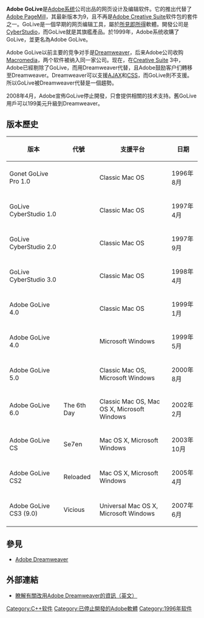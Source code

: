 {{Infobox software
| name                   = Adobe GoLive
| logo                   = [[File:Adobe_GoLive_v9.0_icon.png|64px]]
| screenshot             = [[File:GoLive_9.png|300px]]
| caption                = 在[[Mac_OS_X|Mac OS X]]下运行的Adobe GoLive 9
| developer              = [[Adobe_Systems|Adobe Systems]]
| latest release version = 9.0
| latest release date    = {{release_date|2007|06|01}}
| operating system       = [[Mac_OS_X|Mac OS X]] and [[Microsoft_Windows|Microsoft Windows]]
| programming language   = [[C++|C++]]
| genre                  = [[HTML编辑器|HTML编辑器]]
| status                 = 停止开发
| license                = [[专有软件|专有]]
| website                = [https://www.adobe.com/products/golive/main.html www.adobe.com/products/golive/]
}}
'''Adobe GoLive'''是[[Adobe系统|Adobe系统]]公司出品的网页设计及编辑软件。它的推出代替了[[Adobe_PageMill|Adobe PageMill]]，其最新版本为9，且不再是[[Adobe_Creative_Suite|Adobe Creative Suite]]软件包的套件之一。GoLive是一個早期的网页编辑工具，屬於[[所見即所得|所見即所得]]軟體。開發公司是[[CyberStudio|CyberStudio]]，而GoLive就是其旗艦產品。於1999年，Adobe系统收購了GoLive，並更名為Adobe GoLive。

Adobe GoLive以前主要的竞争对手是[[Dreamweaver|Dreamweaver]]，后来Adobe公司收购[[Macromedia|Macromedia]]，两个软件被纳入同一家公司。现在，在[[Creative_Suite|Creative Suite]] 3中，Adobe已經剔除了GoLive，而用Dreamweaver代替，且Adobe鼓励客户们轉移至Dreamweaver。Dreamweaver可以支援[[AJAX|AJAX]]和[[CSS|CSS]]，而GoLive則不支援。所以GoLive被Dreamweaver代替是一個趨勢。

2008年4月，Adobe宣佈GoLive停止開發，只會提供相關的技术支持。舊GoLive用戶可以199美元升級到Dreamweaver。

== 版本歷史 ==
{| class="wikitable"
|-
! 版本
! 代號
! 支援平台
! 日期
|-
| Gonet GoLive Pro 1.0
|
| Classic Mac OS
| 1996年8月
|-
| GoLive CyberStudio 1.0
|
| Classic Mac OS
| 1997年4月
|-
| GoLive CyberStudio 2.0
|
| Classic Mac OS
| 1997年9月
|-
| GoLive CyberStudio 3.0
|
| Classic Mac OS
| 1998年4月
|-
| Adobe GoLive 4.0
|
| Classic Mac OS
| 1999年1月
|-
| Adobe GoLive 4.0
|
| Microsoft Windows
| 1999年5月
|-
| Adobe GoLive 5.0
|
| Classic Mac OS, Microsoft Windows
| 2000年8月
|-
| Adobe GoLive 6.0
| The 6th Day
| Classic Mac OS, Mac OS X, Microsoft Windows
| 2002年2月
|-
| Adobe GoLive CS
| Se7en
| Mac OS X, Microsoft Windows
| 2003年10月
|-
| Adobe GoLive CS2
| Reloaded
| Mac OS X, Microsoft Windows
| 2005年4月
|-
| Adobe GoLive CS3 (9.0)
| Vicious
| Universal Mac OS X, Microsoft Windows
| 2007年6月
|}

== 參見 ==
* [[Adobe_Dreamweaver|Adobe Dreamweaver]]

== 外部連結 ==
* [http://www.adobe.com/products/dreamweaver/switch/ 瞭解有關改用Adobe Dreamweaver的資訊（英文）]{{Wayback|url=http://www.adobe.com/products/dreamweaver/switch/ |date=20070613072525 }}

{{Adobe Systems}}
{{HTML编辑器}}


[[Category:C++软件|Category:C++软件]]
[[Category:已停止開發的Adobe軟體|Category:已停止開發的Adobe軟體]]
[[Category:1996年软件|Category:1996年软件]]



{{compu-soft-stub}}